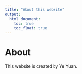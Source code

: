 ```yaml
---
title: "About this website"
output: 
  html_document:
    toc: true
    toc_float: true
---
```


# About

This website is created by Ye Yuan.

